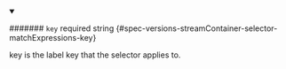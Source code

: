 
<details className="config-field" data-expandable="false" open>
<summary>

####### `key` <span className="config-field-required" data-required="false">required</span> <span className="config-field-type">string</span> <span className="config-field-default"></span> <span className="config-field-enum"></span> {#spec-versions-streamContainer-selector-matchExpressions-key}

key is the label key that the selector applies to.

</summary>



</details>
